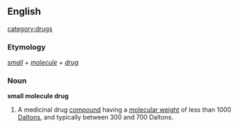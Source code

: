 ==English==
[[category:drugs]]
===Etymology===
''[[small]]'' + ''[[molecule]]'' + ''[[drug]]''
===Noun===
'''small molecule drug'''
# A medicinal drug [[compound]] having a [[molecular weight]] of less than 1000 [[Dalton]]s, and typically between 300 and 700 Daltons.